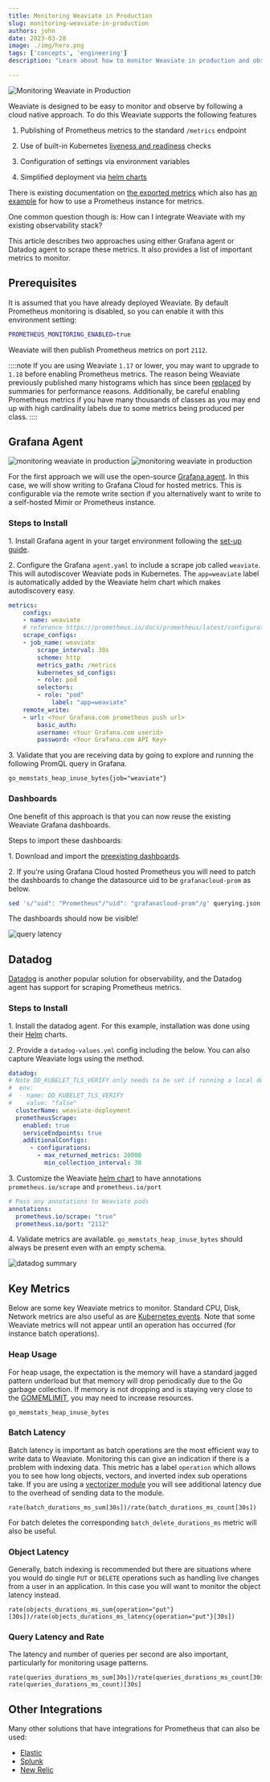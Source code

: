 ```yaml
---
title: Monitoring Weaviate in Production
slug: monitoring-weaviate-in-production
authors: john
date: 2023-03-28
image: ./img/hero.png
tags: ['concepts', 'engineering']
description: "Learn about how to monitor Weaviate in production and observe key metrics."

---
```

![Monitoring Weaviate in Production](./img/hero.png)

<!-- truncate -->

Weaviate is designed to be easy to monitor and observe by following a cloud native approach. To do this Weaviate supports the following features

1. Publishing of Prometheus metrics to the standard `/metrics` endpoint

2. Use of built-in Kubernetes [liveness and readiness](/developers/weaviate/config-refs/status) checks

3. Configuration of settings via environment variables

4. Simplified deployment via [helm charts](https://github.com/weaviate/weaviate-helm)

There is existing documentation on [the exported metrics](/developers/weaviate/configuration/monitoring) which also has [an example](https://github.com/weaviate/weaviate-examples/tree/main/monitoring-prometheus-grafana) for how to use a Prometheus instance for metrics.

One common question though is: How can I integrate Weaviate with my existing observability stack?

This article describes two approaches using either Grafana agent or Datadog agent to scrape these metrics. It also provides a list of important metrics to monitor.

## Prerequisites

It is assumed that you have already deployed Weaviate. By default Prometheus monitoring is disabled, so you can enable it with this environment setting:

```sh
PROMETHEUS_MONITORING_ENABLED=true
```

Weaviate will then publish Prometheus metrics on port `2112`.

::::note
If you are using Weaviate `1.17` or lower, you may want to upgrade to `1.18` before enabling Prometheus metrics. The reason being Weaviate previously published many histograms which has since been [replaced](https://github.com/weaviate/weaviate/pull/2605) by summaries for performance reasons. Additionally, be careful enabling Prometheus metrics if you have many thousands of classes as you may end up with high cardinality labels due to some metrics being produced per class.
::::

## Grafana Agent
![monitoring weaviate in production](./img/Weaviate-monitoring-weaviate-in-prod-light.png#gh-light-mode-only)
![monitoring weaviate in production](./img/Weaviate-monitoring-weaviate-in-prod-dark.png#gh-dark-mode-only)

For the first approach we will use the open-source [Grafana agent](https://grafana.com/docs/agent/latest/). In this case, we will show writing to Grafana Cloud for hosted metrics. This is configurable via the remote write section if you alternatively want to write to a self-hosted Mimir or Prometheus instance.


### Steps to Install

1\. Install Grafana agent in your target environment following the [set-up guide](https://grafana.com/docs/agent/latest/).

2\. Configure the Grafana `agent.yaml` to include a scrape job called `weaviate`. This will autodiscover Weaviate pods
 in Kubernetes. The `app=weaviate` label is automatically added by the Weaviate helm chart which makes autodiscovery easy.

```yaml
metrics:
    configs:
    - name: weaviate
    # reference https://prometheus.io/docs/prometheus/latest/configuration/configuration/#scrape_config
    scrape_configs:
    - job_name: weaviate
        scrape_interval: 30s
        scheme: http
        metrics_path: /metrics
        kubernetes_sd_configs:
        - role: pod
        selectors:
        - role: "pod"
            label: "app=weaviate"
    remote_write:
    - url: <Your Grafana.com prometheus push url>
        basic_auth:
        username: <Your Grafana.com userid>
        password: <Your Grafana.com API Key>
```

3\. Validate that you are receiving data by going to explore and running the following PromQL query in Grafana.

```
go_memstats_heap_inuse_bytes{job="weaviate"}
```
### Dashboards

One benefit of this approach is that you can now reuse the existing Weaviate Grafana dashboards.

Steps to import these dashboards:

1\. Download and import the [preexisting dashboards](https://github.com/weaviate/weaviate/tree/master/tools/dev/grafana/dashboards).

2\. If you're using Grafana Cloud hosted Prometheus you will need to patch the dashboards to change the datasource uid to be `grafanacloud-prom` as below.

```sh
sed 's/"uid": "Prometheus"/"uid": "grafanacloud-prom"/g' querying.json > querying-patched.json
```

The dashboards should now be visible!

![query latency](./img/query-latency.png)

## Datadog

[Datadog](https://www.datadoghq.com/) is another popular solution for observability, and the Datadog agent has support for scraping Prometheus metrics.

### Steps to Install

1\. Install the datadog agent. For this example, installation was done using their [Helm](https://docs.datadoghq.com/containers/kubernetes/installation/?tab=helm) charts.

2\. Provide a `datadog-values.yml` config including the below. You can also capture Weaviate logs using the method.

```yaml
datadog:
# Note DD_KUBELET_TLS_VERIFY only needs to be set if running a local docker kubernetes cluster
#  env:
#  - name: DD_KUBELET_TLS_VERIFY
#    value: "false"
  clusterName: weaviate-deployment
  prometheusScrape:
    enabled: true
    serviceEndpoints: true
    additionalConfigs:
      - configurations:
        - max_returned_metrics: 20000
          min_collection_interval: 30
```

3\. Customize the Weaviate [helm chart](https://github.com/weaviate/weaviate-helm/blob/80346f0f1e1f22ad84a899b5f9e12f44be3ee809/weaviate/values.yaml#L730) to have annotations `prometheus.io/scrape` and `prometheus.io/port`

```yaml
# Pass any annotations to Weaviate pods
annotations:
  prometheus.io/scrape: "true"
  prometheus.io/port: "2112"
```

4\. Validate metrics are available. `go_memstats_heap_inuse_bytes` should always be present even with an empty schema.

![datadog summary](./img/datadog-summary.png)


## Key Metrics

Below are some key Weaviate metrics to monitor. Standard CPU, Disk, Network metrics are also useful as are [Kubernetes
events](https://grafana.com/blog/2023/01/23/how-to-use-kubernetes-events-for-effective-alerting-and-monitoring/).
Note that some Weaviate metrics will not appear until an operation has occurred (for instance batch operations).

### Heap Usage

For heap usage, the expectation is the memory will have a standard jagged pattern underload but that memory will drop periodically
due to the Go garbage collection. If memory is not dropping and is staying very close to the [GOMEMLIMIT](/blog/gomemlimit-a-game-changer-for-high-memory-applications), you may need to increase resources.

```
go_memstats_heap_inuse_bytes
```

### Batch Latency

Batch latency is important as batch operations are the most efficient way to write data to
Weaviate. Monitoring this can give an indication if there is a problem with indexing data. This metric has a label `operation` which
allows you to see how long objects, vectors, and inverted index sub operations take. If you are using a [vectorizer module](/developers/weaviate/model-providers/) you will see additional latency due to the overhead of sending data to the module.

```
rate(batch_durations_ms_sum[30s])/rate(batch_durations_ms_count[30s])
```

For batch deletes the corresponding `batch_delete_durations_ms` metric will also be useful.

### Object Latency

Generally, batch indexing is recommended but there are situations where you would do single `PUT` or `DELETE` operations
such as handling live changes from a user in an application. In this case you will want to monitor the object latency
instead.

```
rate(objects_durations_ms_sum{operation="put"}[30s])/rate(objects_durations_ms_latency{operation="put"}[30s])
```

### Query Latency and Rate

The latency and number of queries per second are also important, particularly for monitoring usage patterns.

```
rate(queries_durations_ms_sum[30s])/rate(queries_durations_ms_count[30s])
rate(queries_durations_ms_count)[30s]
```

## Other Integrations

Many other solutions that have integrations for Prometheus that can also be used:

* [Elastic](https://docs.elastic.co/integrations/prometheus)
* [Splunk](https://www.splunk.com/en_us/blog/devops/metrics-from-prometheus-exporters-are-now-available-with-the-sfx-smart-agent.html)
* [New Relic](https://docs.newrelic.com/docs/infrastructure/prometheus-integrations/get-started/send-prometheus-metric-data-new-relic/)



<WhatsNext />
